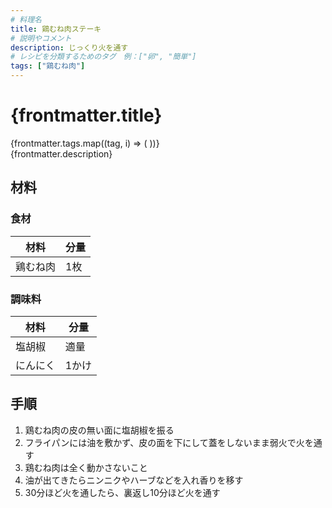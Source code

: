 ```yaml
---
# 料理名
title: 鶏むね肉ステーキ
# 説明やコメント
description: じっくり火を通す
# レシピを分類するためのタグ　例：["卵", "簡単"]
tags: ["鶏むね肉"]
---
```



# {frontmatter.title}

<div class="tagContainer">
  {frontmatter.tags.map((tag, i) => (
    <Tag key={`${tag}-${i}`} tagName={tag} isLink />
  ))}
</div>

<div class="description">{frontmatter.description}</div>

## 材料

### 食材

| 材料     | 分量 |
| -------- | ---- |
| 鶏むね肉 | 1枚  |

### 調味料

| 材料     | 分量  |
| -------- | ----- |
| 塩胡椒   | 適量  |
| にんにく | 1かけ |

## 手順

1. 鶏むね肉の皮の無い面に塩胡椒を振る
2. フライパンには油を敷かず、皮の面を下にして蓋をしないまま弱火で火を通す
3. 鶏むね肉は全く動かさないこと
4. 油が出てきたらニンニクやハーブなどを入れ香りを移す
5. 30分ほど火を通したら、裏返し10分ほど火を通す
